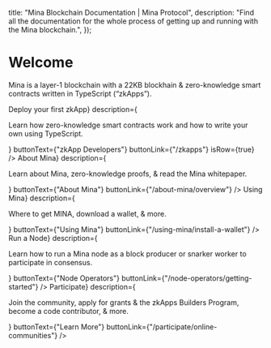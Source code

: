   title: "Mina Blockchain Documentation | Mina Protocol",
  description:
    "Find all the documentation for the whole process of getting up and running with the Mina blockchain.",
});

# Welcome

Mina is a layer-1 blockchain with a 22KB blockhain & zero-knowledge smart contracts written in TypeScript (“zkApps”).

<DocsGridLayout>
  <DocsGridEntry
    imgSrc="/static/img/docs-images/home/zkapp-developers.png"
    imgWidth={20}
    imgHeight={19}
    title={<h2 className={Theme.Type.h3}>Deploy your first zkApp</h2>}
    description={
      <p>Learn <MarkdownLink url="/zkapps/how-zkapps-work"><span className={Theme.Type.link2}>how zero-knowledge smart contracts work</span></MarkdownLink> and <MarkdownLink url="/zkapps/how-to-write-a-zkapp"><span className={Theme.Type.link2}>how to write your own using TypeScript</span></MarkdownLink>.</p>
    }
    buttonText={"zkApp Developers"}
    buttonLink={"/zkapps"}
    isRow={true}
  />
  <DocsGridEntry
    imgSrc="/static/img/docs-images/home/about-mina.svg"
    imgWidth={18}
    imgHeight={15}
    title={<h2 className={Theme.Type.h3}>About Mina</h2>}
    description={
      <p>Learn <MarkdownLink url="/about-mina/overview"><span className={Theme.Type.link2}>about Mina</span></MarkdownLink>, <MarkdownLink url="/about-mina/what-are-zero-knowledge-proofs"><span className={Theme.Type.link2}>zero-knowledge proofs</span></MarkdownLink>, & read the <Link href="/static/pdf/economicsWhitepaper.pdf"><span className={Theme.Type.link2}>Mina whitepaper.</span></Link></p>
    }
    buttonText={"About Mina"}
    buttonLink={"/about-mina/overview"}
  />
  <DocsGridEntry
    imgSrc="/static/img/docs-images/home/using-mina.svg"
    imgWidth={18}
    imgHeight={15}
    title={<h2 className={Theme.Type.h3}>Using Mina</h2>}
    description={<p>Where to get MINA, <MarkdownLink url="/using-mina/install-a-wallet"><span className={Theme.Type.link2}>download a wallet</span></MarkdownLink>, & more.</p>}
    buttonText={"Using Mina"}
    buttonLink={"/using-mina/install-a-wallet"}
  />
  <DocsGridEntry
    imgSrc="/static/img/docs-images/home/node-operators.svg"
    imgWidth={18}
    imgHeight={15}
    title={<h2 className={Theme.Type.h3}>Run a Node</h2>}
    description={
      <p>Learn how to run a Mina node as a block producer or snarker worker to participate in consensus.</p>
    }
    buttonText={"Node Operators"}
    buttonLink={"/node-operators/getting-started"}
    />
  <DocsGridEntry
    imgSrc="/static/img/docs-images/home/participate.svg"
    imgWidth={18}
    imgHeight={15}
    title={<h2 className={Theme.Type.h3}>Participate</h2>}
    description={
      <p><MarkdownLink url="/participate/online-communities"><span className={Theme.Type.link2}>Join the community</span></MarkdownLink>, <MarkdownLink url="/participate/grantoverview#zkapps-builders-program"><span className={Theme.Type.link2}>apply for grants & the zkApps Builders Program</span></MarkdownLink>, <MarkdownLink url="/participate/github"><span className={Theme.Type.link2}>become a code contributor</span></MarkdownLink>, & more.</p>
    }
    buttonText={"Learn More"}
    buttonLink={"/participate/online-communities"}
/>

</DocsGridLayout>

